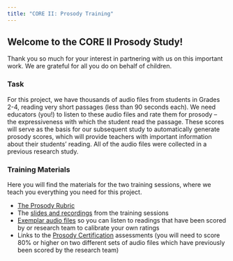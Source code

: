 ```yaml
---
title: "CORE II: Prosody Training"
---
```


## Welcome to the CORE II Prosody Study! 
Thank you so much for your interest in partnering with us on this important work. We are grateful for all you do on behalf of children.

### Task
For this project, we have thousands of audio files from students in Grades 2-4, reading very short passages (less than 90 seconds each). We need educators (you!) to listen to these audio files and rate them for prosody – the expressiveness with which the student read the passage. These scores will serve as the basis for our subsequent study to automatically generate prosody scores, which will provide teachers with important information about their students’ reading. All of the audio files were collected in a previous research study.

### Training Materials
Here you will find the materials for the two training sessions, where we teach you everything you need for this project. 

* [The Prosody Rubric]()
* The [slides and recordings]() from the training sessions
* [Exemplar audio files]() so you can listen to readings that have been scored by or research team to calibrate your own ratings
* Links to the [Prosody Certification]() assessments (you will need to score 80% or higher on two different sets of audio files which have previously been scored by the research team)



